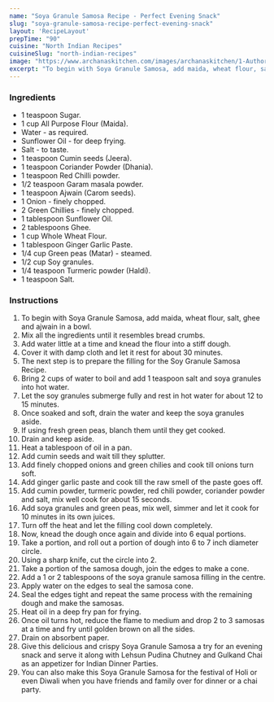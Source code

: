 ---
name: "Soya Granule Samosa Recipe - Perfect Evening Snack"
slug: "soya-granule-samosa-recipe-perfect-evening-snack"
layout: 'RecipeLayout'
prepTime: "90"
cuisine: "North Indian Recipes"
cuisineSlug: "north-indian-recipes"
image: "https://www.archanaskitchen.com/images/archanaskitchen/1-Author/Jyothi_Rajesh/Soya_Granule_Samosa.jpg"
excerpt: "To begin with Soya Granule Samosa, add maida, wheat flour, salt, ghee and ajwain in a bowl"
---

### Ingredients

- 1 teaspoon Sugar.
- 1 cup All Purpose Flour (Maida).
- Water - as required.
- Sunflower Oil - for deep frying.
- Salt - to taste.
- 1 teaspoon Cumin seeds (Jeera).
- 1 teaspoon Coriander Powder (Dhania).
- 1 teaspoon Red Chilli powder.
- 1/2 teaspoon Garam masala powder.
- 1 teaspoon Ajwain (Carom seeds).
- 1 Onion - finely chopped.
- 2 Green Chillies - finely chopped.
- 1 tablespoon Sunflower Oil.
- 2 tablespoons Ghee.
- 1 cup Whole Wheat Flour.
- 1 tablespoon Ginger Garlic Paste.
- 1/4 cup Green peas (Matar) - steamed.
- 1/2 cup Soy granules.
- 1/4 teaspoon Turmeric powder (Haldi).
- 1 teaspoon Salt.

### Instructions

1. To begin with Soya Granule Samosa, add maida, wheat flour, salt, ghee and ajwain in a bowl.
1. Mix all the ingredients until it resembles bread crumbs.
1. Add water little at a time and knead the flour into a stiff dough.
1. Cover it with damp cloth and let it rest for about 30 minutes.
1. The next step is to prepare the filling for the Soy Granule Samosa Recipe.
1. Bring 2 cups of water to boil and add 1 teaspoon salt and soya granules into hot water.
1. Let the soy granules submerge fully and rest in hot water for about 12 to 15 minutes.
1. Once soaked and soft, drain the water and keep the soya granules aside.
1. If using fresh green peas, blanch them until they get cooked.
1. Drain and keep aside.
1. Heat a tablespoon of oil in a pan.
1. Add cumin seeds and wait till they splutter.
1. Add finely chopped onions and green chilies and cook till onions turn soft.
1. Add ginger garlic paste and cook till the raw smell of the paste goes off.
1. Add cumin powder, turmeric powder, red chili powder, coriander powder and salt, mix well cook for about 15 seconds.
1. Add soya granules and green peas, mix well, simmer and let it cook for 10 minutes in its own juices.
1. Turn off the heat and let the filling cool down completely.
1. Now, knead the dough once again and divide into 6 equal portions.
1. Take a portion, and roll out a portion of dough into 6 to 7 inch diameter circle.
1. Using a sharp knife, cut the circle into 2.
1. Take a portion of the samosa dough, join the edges to make a cone.
1. Add a 1 or 2 tablespoons of the soya granule samosa filling in the centre.
1. Apply water on the edges to seal the samosa cone.
1. Seal the edges tight and repeat the same process with the remaining dough and make the samosas.
1. Heat oil in a deep fry pan for frying.
1. Once oil turns hot, reduce the flame to medium and drop 2 to 3 samosas at a time and fry until golden brown on all the sides.
1. Drain on absorbent paper.
1. Give this delicious and crispy Soya Granule Samosa a try for an evening snack and serve it along with Lehsun Pudina Chutney and  Gulkand Chai as an appetizer for Indian Dinner Parties.
1. You can also make this Soya Granule Samosa for the festival of Holi or even Diwali when you have friends and family over for dinner or a chai party.
